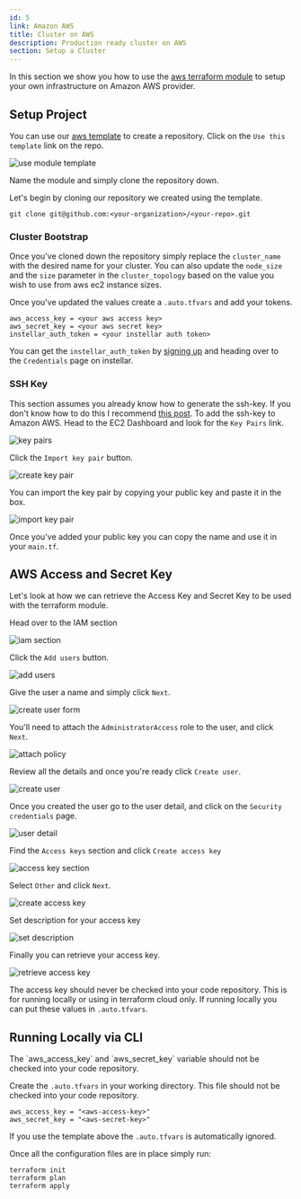 ```yaml
---
id: 5
link: Amazon AWS
title: Cluster on AWS
description: Production ready cluster on AWS
section: Setup a Cluster
---
```


In this section we show you how to use the [aws terraform module](https://registry.terraform.io/modules/upmaru/instellar/aws/latest) to setup your own infrastructure on Amazon AWS provider.


## Setup Project

You can use our [aws template](https://github.com/insterra/aws-compute) to create a repository. Click on the `Use this template` link on the repo.

![use module template](/docs/github/use-module-template.png)

Name the module and simply clone the repository down.

Let's begin by cloning our repository we created using the template.

```shell
git clone git@github.com:<your-organization>/<your-repo>.git
```

### Cluster Bootstrap

Once you've cloned down the repository simply replace the `cluster_name` with the desired name for your cluster. You can also update the `node_size` and the `size` parameter in the `cluster_topology` based on the value you wish to use from aws ec2 instance sizes.

Once you've updated the values create a `.auto.tfvars` and add your tokens.

```hcl
aws_access_key = <your aws access key>
aws_secret_key = <your aws secret key>
instellar_auth_token = <your instellar auth token>
```

You can get the `instellar_auth_token` by [signing up](https://opsmaru.com/auth/users/register) and heading over to the `Credentials` page on instellar.

### SSH Key

This section assumes you already know how to generate the ssh-key. If you don't know how to do this I recommend [this post](https://medium.com/risan/upgrade-your-ssh-key-to-ed25519-c6e8d60d3c54). To add the ssh-key to Amazon AWS. Head to the EC2 Dashboard and look for the `Key Pairs` link.

![key pairs](/docs/aws/key-pairs.png)

Click the `Import key pair` button.

![create key pair](/docs/aws/import-key-pair.png)

You can import the key pair by copying your public key and paste it in the box.

![import key pair](/docs/aws/import-key-pair-form.png)

Once you've added your public key you can copy the name and use it in your `main.tf`.

## AWS Access and Secret Key

Let's look at how we can retrieve the Access Key and Secret Key to be used with the terraform module.

Head over to the IAM section

![iam section](/docs/aws/iam-section.png)

Click the `Add users` button.

![add users](/docs/aws/iam-add-users.png)

Give the user a name and simply click `Next`.

![create user form](/docs/aws/iam-create-user-form.png)

You'll need to attach the `AdministratorAccess` role to the user, and click `Next`.

![attach policy](/docs/aws/attach-policy.png)

Review all the details and once you're ready click `Create user`.

![create user](/docs/aws/review-and-create.png)

Once you created the user go to the user detail, and click on the `Security credentials` page.

![user detail](/docs/aws/user-detail.png)

Find the `Access keys` section and click `Create access key`

![access key section](/docs/aws/access-key-section.png)

Select `Other` and click `Next`.

![create access key](/docs/aws/create-access-key.png)

Set description for your access key

![set description](/docs/aws/set-description-access-key.png)

Finally you can retrieve your access key.

![retrieve access key](/docs/aws/retrieve-access-key.png)

The access key should never be checked into your code repository. This is for running locally or using in terraform cloud only. If running locally you can put these values in `.auto.tfvars`.

## Running Locally via CLI

<Callout title="Sensitive Token" type="warning">
The `aws_access_key` and `aws_secret_key` variable should not be checked into your code repository.
</Callout>

Create the `.auto.tfvars` in your working directory. This file should not be checked into your code repository.

```hcl
aws_access_key = "<aws-access-key>"
aws_secret_key = "<aws-secret-key>"
```

If you use the template above the `.auto.tfvars` is automatically ignored.

Once all the configuration files are in place simply run:

```shell
terraform init
terraform plan
terraform apply
```

